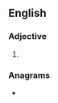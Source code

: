 ==English==

===Adjective===
{{head|en|superlative adjective}}

# {{en-superlative of|weary}}

===Anagrams===
* {{anagrams|en|a=aeeirstw|as it were|sweatier|taweries}}